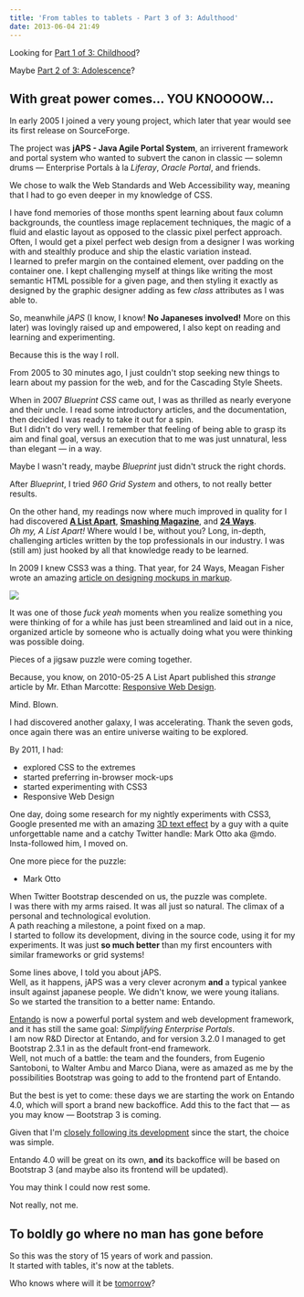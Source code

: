```yaml
---
title: 'From tables to tablets - Part 3 of 3: Adulthood'
date: 2013-06-04 21:49
---
```



Looking for [Part 1 of 3: Childhood](/blog/2013-05-31-from-tables-to-tablets/)?

Maybe [Part 2 of 3: Adolescence](/blog/2013-06-02-from-tables-to-tablets-part-2-of-3-adolescence)?

## With great power comes... YOU KNOOOOW...

In early 2005 I joined a very young project, which later that year would see its first release on SourceForge.

The project was **jAPS - Java Agile Portal System**, an irriverent framework and portal system who wanted to subvert the canon in classic &mdash; solemn drums &mdash; Enterprise Portals à la _Liferay_, _Oracle Portal_, and friends.

We chose to walk the Web Standards and Web Accessibility way, meaning that I had to go even deeper in my knowledge of CSS.

I have fond memories of those months spent learning about faux column backgrounds, the countless image replacement techniques, the magic of a fluid and elastic layout as opposed to the classic pixel perfect approach.  
Often, I would get a pixel perfect web design from a designer I was working with and stealthly produce and ship the elastic variation instead.  
I learned to prefer margin on the contained element, over padding on the container one. I kept challenging myself at things like writing the most semantic HTML possible for a given page, and then styling it exactly as designed by the graphic designer adding as few _class_ attributes as I was able to.

So, meanwhile _jAPS_ (I know, I know! **No Japaneses involved!** More on this later) was lovingly raised up and empowered, I also kept on reading and learning and experimenting.

Because this is the way I roll.

From 2005 to 30 minutes ago, I just couldn't stop seeking new things to learn about my passion for the web, and for the Cascading Style Sheets.

When in 2007 _Blueprint CSS_ came out, I was as thrilled as nearly everyone and their uncle. I read some introductory articles, and the documentation, then decided I was ready to take it out for a spin.  
But I didn't do very well. I remember that feeling of being able to grasp its aim and final goal, versus an execution that to me was just unnatural, less than elegant &mdash; in a way.

Maybe I wasn't ready, maybe _Blueprint_ just didn't struck the right chords.

After _Blueprint_, I tried _960 Grid System_ and others, to not really better results.

On the other hand, my readings now where much improved in quality for I had discovered [**A List Apart**](http://alistapart.com/), [**Smashing Magazine**](http://www.smashingmagazine.com/), and [**24 Ways**](http://24ways.org/).  
_Oh my, A List Apart!_ Where would I be, without you? Long, in-depth, challenging articles written by the top professionals in our industry. I was (still am) just hooked by all that knowledge ready to be learned.

In 2009 I knew CSS3 was a thing. That year, for 24 Ways, Meagan Fisher wrote an amazing [article on designing mockups in markup](http://24ways.org/2009/make-your-mockup-in-markup/).

<UiFigureWithCaption caption='Epic day is gonna be epic.'>

![](../assets/images/posts/2013-06-04-from-tables-to-tablets-part-3-of-3-adulthood/fuck-yeah.jpg)

</UiFigureWithCaption>

It was one of those _fuck yeah_ moments when you realize something you were thinking of for a while has just been streamlined and laid out in a nice, organized article by someone who is actually doing what you were thinking was possible doing.

Pieces of a jigsaw puzzle were coming together.

Because, you know, on 2010-05-25 A List Apart published this _strange_ article by Mr. Ethan Marcotte: [Responsive Web Design](http://alistapart.com/article/responsive-web-design).

Mind. Blown.

I had discovered another galaxy, I was accelerating. Thank the seven gods, once again there was an entire universe waiting to be explored.

By 2011, I had:

- explored CSS to the extremes
- started preferring in-browser mock-ups
- started experimenting with CSS3
- Responsive Web Design

One day, doing some research for my nightly experiments with CSS3, Google presented me with an amazing [3D text effect](http://markdotto.com/2011/01/05/3d-text-using-just-css/) by a guy with a quite unforgettable name and a catchy Twitter handle: Mark Otto aka @mdo.  
Insta-followed him, I moved on.

One more piece for the puzzle:

- Mark Otto

When Twitter Bootstrap descended on us, the puzzle was complete.  
I was there with my arms raised. It was all just so natural. The climax of a personal and technological evolution.  
A path reaching a milestone, a point fixed on a map.  
I started to follow its development, diving in the source code, using it for my experiments. It was just **so much better** than my first encounters with similar frameworks or grid systems!

Some lines above, I told you about jAPS.  
Well, as it happens, jAPS was a very clever acronym **and** a typical yankee insult against japanese people. We didn't know, we were young italians.  
So we started the transition to a better name: Entando.

[Entando](http://www.entando.com/) is now a powerful portal system and web development framework, and it has still the same goal: _Simplifying Enterprise Portals_.  
I am now R&D Director at Entando, and for version 3.2.0 I managed to get Bootstrap 2.3.1 in as the default front-end framework.  
Well, not much of a battle: the team and the founders, from Eugenio Santoboni, to Walter Ambu and Marco Diana, were as amazed as me by the possibilities Bootstrap was going to add to the frontend part of Entando.

But the best is yet to come: these days we are starting the work on Entando 4.0, which will sport a brand new backoffice. Add this to the fact that &mdash; as you may know &mdash; Bootstrap 3 is coming.

Given that I'm [closely following its development](https://github.com/twitter/bootstrap/pull/7799) since the start, the choice was simple.

Entando 4.0 will be great on its own, **and** its backoffice will be based on Bootstrap 3 (and maybe also its frontend will be updated).

You may think I could now rest some.

Not really, not me.

## To boldly go where no man has gone before

So this was the story of 15 years of work and passion.  
It started with tables, it's now at the tablets.

Who knows where will it be [tomorrow](http://www.google.com/glass/start/)?
